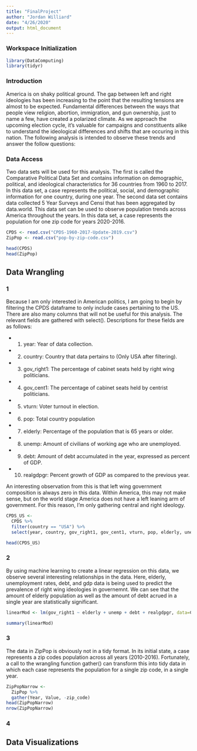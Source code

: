 ```yaml
---
title: "FinalProject"
author: "Jordan Williard"
date: "4/26/2020"
output: html_document
---
```


### Workspace Initialization

```r
library(DataComputing)
library(tidyr)
```



### Introduction
America is on shaky political ground. The gap between left and right ideologies has been increasing to the point that the resulting tensions are almost to be expected. Fundamental differences between the ways that people view religion, abortion, immigration, and gun ownership, just to name a few, have created a polarized climate. As we approach the upcoming election cycle, it's valuable for campaigns and constituents alike to understand the ideological differences and shifts that are occuring in this nation. The following analysis is intended to observe these trends and answer the follow questions:  


### Data Access

Two data sets will be used for this analysis. The first is called the Comparative Political Data Set and contains information on demographic, political, and ideological characteristics for 36 countries from 1960 to 2017. In this data set, a case represents the political, social, and demographic information for one country, during one year. The second data set contains data collected 5 Year Surveys and Censi that has been aggregated by data.world. This data set can be used to observe population trends across America throughout the years. In this data set, a case represents the population for one zip code for years 2020-2016. 

```r
CPDS <- read.csv("CPDS-1960-2017-Update-2019.csv")
ZipPop <- read.csv("pop-by-zip-code.csv")

head(CPDS)
head(ZipPop)
```


## Data Wrangling

### 1
Because I am only interested in American politics, I am going to begin by filtering the CPDS dataframe to only include cases pertaining to the US. There are also many columns that will not be useful for this analysis. The relevant fields are gathered with select(). Descriptions for these fields are as follows:

* 1. year: Year of data collection.

* 2. country: Country that data pertains to (Only USA after filtering).

* 3. gov_right1: The percentage of cabinet seats held by right wing politicians.

* 4. gov_cent1: The percentage of cabinet seats held by centrist politicians.

* 5. vturn: Voter turnout in election. 

* 6. pop: Total country population

* 7. elderly: Percentage of the population that is 65 years or older. 

* 8. unemp: Amount of civilians of working age who are unemployed. 

* 9. debt: Amount of debt accumulated in the year, expressed as percent of GDP.

* 10. realgdpgr: Percent growth of GDP as compared to the previous year.

An interesting observation from this is that left wing government composition is always zero in this data. Within America, this may not make sense, but on the world stage America does not have a left leaning arm of government. For this reason, I'm only gathering central and right ideology. 

```r
CPDS_US <-
  CPDS %>% 
  filter(country == "USA") %>%
  select(year, country, gov_right1, gov_cent1, vturn, pop, elderly, unemp, debt, realgdpgr)

head(CPDS_US)
```

### 2
By using machine learning to create a linear regression on this data, we observe several interesting relationships in the data. Here, elderly, unemployment rates, debt, and gdp data is being used to predict the prevalence of right wing ideologies in governemnt. We can see that the amount of elderly population as well as the amount of debt acrued in a single year are statistically significant. 

```r
linearMod <- lm(gov_right1 ~ elderly + unemp + debt + realgdpgr, data=CPDS_US)

summary(linearMod)

```

### 3 
The data in ZipPop is obviously not in a tidy format. In its initial state, a case represents a zip codes population across all years (2010-2016). Fortunately, a call to the wrangling function gather() can transform this into tidy data in which each case represents the population for a single zip code, in a single year. 

```r
ZipPopNarrow <-
  ZipPop %>%
  gather(Year, Value, -zip_code)
head(ZipPopNarrow)
nrow(ZipPopNarrow)
```

### 4

## Data Visualizations